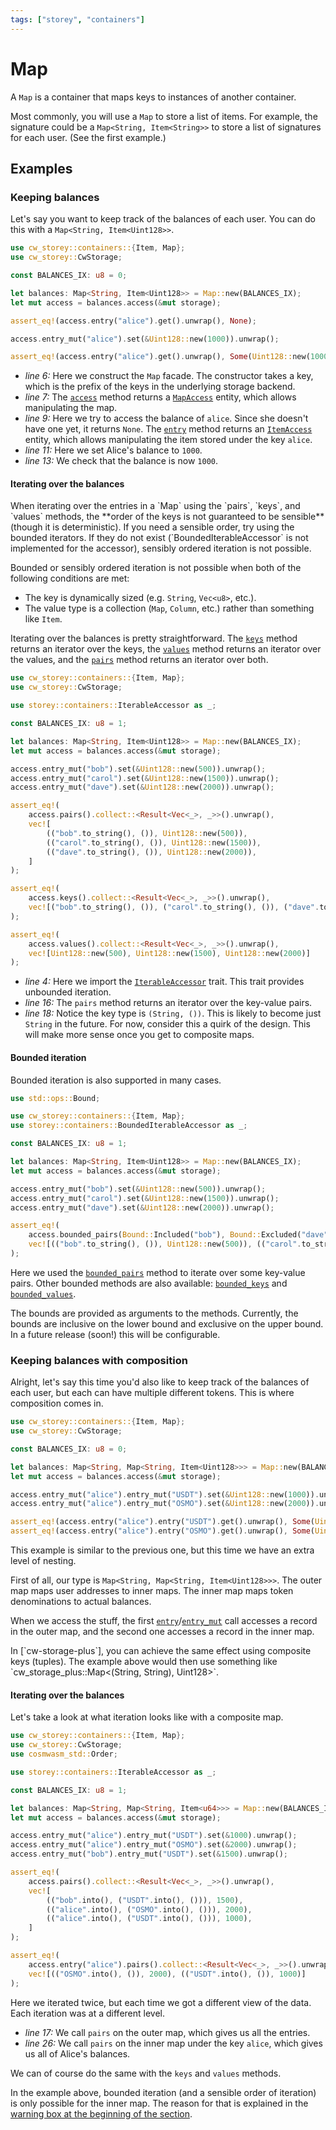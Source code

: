 ```yaml
---
tags: ["storey", "containers"]
---
```



# Map

A `Map` is a container that maps keys to instances of another container.

Most commonly, you will use a `Map` to store a list of items. For example, the signature could be a
`Map<String, Item<String>>` to store a list of signatures for each user. (See the first example.)

## Examples

### Keeping balances

Let's say you want to keep track of the balances of each user. You can do this with a
`Map<String, Item<Uint128>>`.

```rust template="storage" showLineNumbers {6,7,9,11,13}
use cw_storey::containers::{Item, Map};
use cw_storey::CwStorage;

const BALANCES_IX: u8 = 0;

let balances: Map<String, Item<Uint128>> = Map::new(BALANCES_IX);
let mut access = balances.access(&mut storage);

assert_eq!(access.entry("alice").get().unwrap(), None);

access.entry_mut("alice").set(&Uint128::new(1000)).unwrap();

assert_eq!(access.entry("alice").get().unwrap(), Some(Uint128::new(1000)));
```

- _line 6:_ Here we construct the `Map` facade. The constructor takes a key, which is the prefix of
  the keys in the underlying storage backend.
- _line 7:_ The [`access`] method returns a [`MapAccess`] entity, which allows manipulating the map.
- _line 9:_ Here we try to access the balance of `alice`. Since she doesn't have one yet, it returns
  `None`. The [`entry`] method returns an [`ItemAccess`] entity, which allows manipulating the item
  stored under the key `alice`.
- _line 11:_ Here we set Alice's balance to `1000`.
- _line 13:_ We check that the balance is now `1000`.

#### Iterating over the balances

<Callout type="warning">
  When iterating over the entries in a `Map` using the `pairs`, `keys`, and `values` methods, the
  **order of the keys is not guaranteed to be sensible** (though it is deterministic). If you need a
  sensible order, try using the bounded iterators. If they do not exist (`BoundedIterableAccessor` is not implemented for the accessor), sensibly ordered iteration is not
  possible.

Bounded or sensibly ordered iteration is not possible when both of the following conditions are met:

- The key is dynamically sized (e.g. `String`, `Vec<u8>`, etc.).
- The value type is a collection (`Map`, `Column`, etc.) rather than something like `Item`.

</Callout>

Iterating over the balances is pretty straightforward. The [`keys`] method returns an iterator over
the keys, the [`values`] method returns an iterator over the values, and the [`pairs`] method
returns an iterator over both.

```rust template="storage" showLineNumbers {4, 16, 18}
use cw_storey::containers::{Item, Map};
use cw_storey::CwStorage;

use storey::containers::IterableAccessor as _;

const BALANCES_IX: u8 = 1;

let balances: Map<String, Item<Uint128>> = Map::new(BALANCES_IX);
let mut access = balances.access(&mut storage);

access.entry_mut("bob").set(&Uint128::new(500)).unwrap();
access.entry_mut("carol").set(&Uint128::new(1500)).unwrap();
access.entry_mut("dave").set(&Uint128::new(2000)).unwrap();

assert_eq!(
    access.pairs().collect::<Result<Vec<_>, _>>().unwrap(),
    vec![
        (("bob".to_string(), ()), Uint128::new(500)),
        (("carol".to_string(), ()), Uint128::new(1500)),
        (("dave".to_string(), ()), Uint128::new(2000)),
    ]
);

assert_eq!(
    access.keys().collect::<Result<Vec<_>, _>>().unwrap(),
    vec![("bob".to_string(), ()), ("carol".to_string(), ()), ("dave".to_string(), ())]
);

assert_eq!(
    access.values().collect::<Result<Vec<_>, _>>().unwrap(),
    vec![Uint128::new(500), Uint128::new(1500), Uint128::new(2000)]
);
```

- _line 4:_ Here we import the [`IterableAccessor`] trait. This trait provides unbounded iteration.
- _line 16:_ The `pairs` method returns an iterator over the key-value pairs.
- _line 18:_ Notice the key type is `(String, ())`. This is likely to become just `String` in the
  future. For now, consider this a quirk of the design. This will make more sense once you get to
  composite maps.

#### Bounded iteration

Bounded iteration is also supported in many cases.

```rust template="storage" showLineNumbers {16}
use std::ops::Bound;

use cw_storey::containers::{Item, Map};
use storey::containers::BoundedIterableAccessor as _;

const BALANCES_IX: u8 = 1;

let balances: Map<String, Item<Uint128>> = Map::new(BALANCES_IX);
let mut access = balances.access(&mut storage);

access.entry_mut("bob").set(&Uint128::new(500)).unwrap();
access.entry_mut("carol").set(&Uint128::new(1500)).unwrap();
access.entry_mut("dave").set(&Uint128::new(2000)).unwrap();

assert_eq!(
    access.bounded_pairs(Bound::Included("bob"), Bound::Excluded("dave")).collect::<Result<Vec<_>, _>>().unwrap(),
    vec![(("bob".to_string(), ()), Uint128::new(500)), (("carol".to_string(), ()), Uint128::new(1500))]
);
```

Here we used the [`bounded_pairs`] method to iterate over some key-value pairs. Other bounded
methods are also available: [`bounded_keys`] and [`bounded_values`].

The bounds are provided as arguments to the methods. Currently, the bounds are inclusive on the
lower bound and exclusive on the upper bound. In a future release (soon!) this will be configurable.

### Keeping balances with composition

Alright, let's say this time you'd also like to keep track of the balances of each user, but each
can have multiple different tokens. This is where composition comes in.

```rust template="storage" showLineNumbers {6, 9-13}
use cw_storey::containers::{Item, Map};
use cw_storey::CwStorage;

const BALANCES_IX: u8 = 0;

let balances: Map<String, Map<String, Item<Uint128>>> = Map::new(BALANCES_IX);
let mut access = balances.access(&mut storage);

access.entry_mut("alice").entry_mut("USDT").set(&Uint128::new(1000)).unwrap();
access.entry_mut("alice").entry_mut("OSMO").set(&Uint128::new(2000)).unwrap();

assert_eq!(access.entry("alice").entry("USDT").get().unwrap(), Some(Uint128::new(1000)));
assert_eq!(access.entry("alice").entry("OSMO").get().unwrap(), Some(Uint128::new(2000)));
```

This example is similar to the previous one, but this time we have an extra level of nesting.

First of all, our type is `Map<String, Map<String, Item<Uint128>>>`. The outer map maps user
addresses to inner maps. The inner map maps token denominations to actual balances.

When we access the stuff, the first [`entry`]/[`entry_mut`] call accesses a record in the outer map,
and the second one accesses a record in the inner map.

<Callout>
  In [`cw-storage-plus`], you can achieve the same
  effect using composite keys (tuples). The example above would then use something like
  `cw_storage_plus::Map<(String, String), Uint128>`.
</Callout>

#### Iterating over the balances

Let's take a look at what iteration looks like with a composite map.

```rust template="storage" showLineNumbers {17, 26}
use cw_storey::containers::{Item, Map};
use cw_storey::CwStorage;
use cosmwasm_std::Order;

use storey::containers::IterableAccessor as _;

const BALANCES_IX: u8 = 1;

let balances: Map<String, Map<String, Item<u64>>> = Map::new(BALANCES_IX);
let mut access = balances.access(&mut storage);

access.entry_mut("alice").entry_mut("USDT").set(&1000).unwrap();
access.entry_mut("alice").entry_mut("OSMO").set(&2000).unwrap();
access.entry_mut("bob").entry_mut("USDT").set(&1500).unwrap();

assert_eq!(
    access.pairs().collect::<Result<Vec<_>, _>>().unwrap(),
    vec![
        (("bob".into(), ("USDT".into(), ())), 1500),
        (("alice".into(), ("OSMO".into(), ())), 2000),
        (("alice".into(), ("USDT".into(), ())), 1000),
    ]
);

assert_eq!(
    access.entry("alice").pairs().collect::<Result<Vec<_>, _>>().unwrap(),
    vec![(("OSMO".into(), ()), 2000), (("USDT".into(), ()), 1000)]
);
```

Here we iterated twice, but each time we got a different view of the data. Each iteration was at a
different level.

- _line 17:_ We call `pairs` on the outer map, which gives us all the entries.
- _line 26:_ We call `pairs` on the inner map under the key `alice`, which gives us all of Alice's
  balances.

We can of course do the same with the `keys` and `values` methods.

In the example above, bounded iteration (and a sensible order of iteration) is only possible for the
inner map. The reason for that is explained in the
[warning box at the beginning of the section](#iterating-over-the-balances).

[`cw-storage-plus`]: /cw-storage-plus/containers/map
[`bounded_pairs`]:
  https://docs.rs/storey/latest/storey/containers/trait.BoundedIterableAccessor.html#method.bounded_pairs
[`bounded_keys`]:
  https://docs.rs/storey/latest/storey/containers/trait.BoundedIterableAccessor.html#method.bounded_keys
[`bounded_values`]:
  https://docs.rs/storey/latest/storey/containers/trait.BoundedIterableAccessor.html#method.bounded_values
[`access`]: https://docs.rs/storey/latest/storey/containers/map/struct.Map.html#method.access
[`entry`]: https://docs.rs/storey/latest/storey/containers/map/struct.MapAccess.html#method.entry
[`entry_mut`]:
  https://docs.rs/storey/latest/storey/containers/map/struct.MapAccess.html#method.entry_mut
[`keys`]: https://docs.rs/storey/latest/storey/containers/trait.IterableAccessor.html#method.keys
[`values`]:
  https://docs.rs/storey/latest/storey/containers/trait.IterableAccessor.html#method.values
[`pairs`]: https://docs.rs/storey/latest/storey/containers/trait.IterableAccessor.html#method.pairs
[`ItemAccess`]: https://docs.rs/storey/latest/storey/containers/struct.ItemAccess.html
[`MapAccess`]: https://docs.rs/storey/latest/storey/containers/map/struct.MapAccess.html
[`IterableAccessor`]: https://docs.rs/storey/latest/storey/containers/trait.IterableAccessor.html
